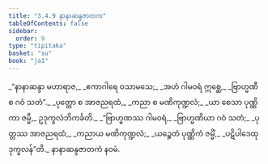 ```yaml
---
title: "3.4.9 နာနာဆန္ဒဇာတက"
tableOfContents: false
sidebar:
  order: 9
type: "tipitaka"
basket: "su"
book: "ja1"
---
```



<DynamicBreadcrumb />

<Division number="115" book="ja1" e="ch" v="22" p="87">

<Paragraph number="828" type="verses" book="ja1">
_“နာနာဆန္ဒာ မဟာရာဇ,_  
_ဧကာဂါရေ ဝသာမသေ;_  
_အဟံ ဂါမဝရံ ဣစ္ဆေ,_  
_ဗြာဟ္မဏီ စ ဂဝံ သတံ”._  

</Paragraph>

</Division>
<Division number="116" book="ja1" e="ch" v="22" p="87">

<Paragraph number="829" type="verses" book="ja1">
_ပုတ္တော စ အာဇညရထံ,_  
_ကညာ စ မဏိကုဏ္ဍလံ;_  
_ယာ စေသာ ပုဏ္ဏိကာ ဇမ္မီ,_  
ဥဒုက္ခလံဘိကင်္ခတိ._  

</Paragraph>

</Division>
<Division number="117" book="ja1" e="ch" v="22" p="87">

<Paragraph number="830" type="verses" book="ja1">
_“ဗြာဟ္မဏဿ ဂါမဝရံ,_  
_ဗြာဟ္မဏိယာ ဂဝံ သတံ;_  
_ပုတ္တဿ အာဇညရထံ,_  
_ကညာယ မဏိကုဏ္ဍလံ;_  
_ယဉ္စေတံ ပုဏ္ဏိကံ ဇမ္မိံ,_  
_ပဋိပါဒေထုဒုက္ခလန်”တိ._  


</Paragraph>
</Division>

<Paragraph number="831" type="center" book="ja1">
နာနာဆန္ဒဇာတကံ နဝမံ.
</Paragraph>